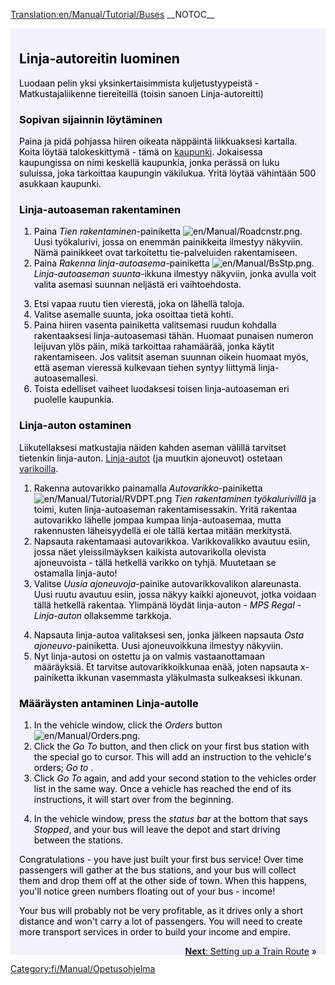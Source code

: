 [[Translation:en/Manual/Tutorial/Buses]]
{{en/Translation|origin= en/Manual/Tutorial/Buses
|from  = en
|to    = fi
|Percentage =50
}}
__NOTOC__
{{en/Tabs|5|2
|fi/Manual/Tutorial/Opetusohjelma|1. Aloittaminen<!--
-->|fi/Manual/Tutorial/Bussit|2. Linja-autot<!--
-->|fi/Manual/Tutorial/Junat|3. Junat<!--
-->|fi/Manual/Tutorial/Lentokoneet|4. Lentokoneet<!--
-->|fi/Manual/Tutorial/Yhteenveto|5. Yhteenveto}}
<div style="padding:.5em 1em 1em 1em; border-top:none; background-color:#f1f2fe; color:#000;">
{{fi/Manual/Tutorial/Tutorial}}
==Linja-autoreitin luominen==
Luodaan pelin yksi yksinkertaisimmista kuljetustyypeistä - Matkustajaliikenne tiereiteillä (toisin sanoen Linja-autoreitti)

===Sopivan sijainnin löytäminen===
Paina ja pidä pohjassa hiiren oikeata näppäintä liikkuaksesi kartalla. Koita löytää talokeskittymä - tämä on [[fi/Kaupungit|kaupunki]]. Jokaisessa kaupungissa on nimi keskellä kaupunkia, jonka perässä on luku suluissa, joka tarkoittaa kaupungin väkilukua. Yritä löytää vähintään 500 asukkaan kaupunki.
{{en/Phototable|[[File:fi/Manual/Opetusohjelma Bussit 1.png|400px|Kaupunki]]|Kaupunki|none}}

===Linja-autoaseman rakentaminen===
#Paina ''Tien rakentaminen''-painiketta [[File:en/Manual/Roadcnstr.png]]. Uusi työkalurivi, jossa on enemmän painikkeita ilmestyy näkyviin. Nämä painikkeet ovat tarkoitettu tie-palveluiden rakentamiseen.
#Paina ''Rakenna linja-autoasema''-painiketta [[File:en/Manual/BsStp.png]]. ''Linja-autoaseman suunta''-ikkuna ilmestyy näkyviin, jonka avulla voit valita asemasi suunnan neljästä eri vaihtoehdosta.
{{en/Phototable|[[File:fi/Manual/Opetusohjelma Bussit 2.png]]|Linja-autoaseman suunnan ja sijainnin valitseminen|none|6=:}}
<ol start="3">
<li>Etsi vapaa ruutu tien vierestä, joka on lähellä taloja.
<li>Valitse asemalle suunta, joka osoittaa tietä kohti. 
<li>Paina hiiren vasenta painiketta valitsemasi ruudun kohdalla rakentaaksesi linja-autoasemasi tähän. Huomaat punaisen numeron leijuvan ylös päin, mikä tarkoittaa rahamäärää, jonka käytit rakentamiseen. Jos valitsit aseman suunnan oikein huomaat myös, että aseman vieressä kulkevaan tiehen syntyy liittymä linja-autoasemallesi.
<li>Toista edelliset vaiheet luodaksesi toisen linja-autoaseman eri puolelle kaupunkia.
</ol>
{{en/Phototable|[[File:fi/Manual/Opetusohjelma Bussit 4.png|400px]]|Kahden linja-autoaseman rakentaminen|none|6=:}}

===Linja-auton ostaminen===
Liikutellaksesi matkustajia näiden kahden aseman välillä tarvitset tietenkin linja-auton. [[fi/Bussit|Linja-autot]] (ja muutkin ajoneuvot) ostetaan [[fi/Varikot|varikoilla]].
#Rakenna autovarikko painamalla ''Autovarikko''-painiketta [[File:en/Manual/Tutorial/RVDPT.png]] ''Tien rakentaminen työkalurivillä'' ja toimi, kuten linja-autoaseman rakentamisessakin. Yritä rakentaa autovarikko lähelle jompaa kumpaa linja-autoasemaa, mutta rakennusten läheisyydellä ei ole tällä kertaa mitään merkitystä.
#Napsauta rakentamaasi autovarikkoa. Varikkovalikko avautuu esiin, jossa näet yleissilmäyksen kaikista autovarikolla olevista ajoneuvoista - tällä hetkellä varikko on tyhjä. Muutetaan se ostamalla linja-auto!
#Valitse ''Uusia ajoneuvoja''-painike autovarikkovalikon alareunasta. Uusi ruutu avautuu esiin, jossa näkyy kaikki ajoneuvot, jotka voidaan tällä hetkellä rakentaa. Ylimpänä löydät linja-auton - ''MPS Regal - Linja-auton'' ollaksemme tarkkoja.
{{en/Phototable|[[File:fi/Manual/Opetusohjelma Bussit 5.png]]|Autovarikon sisällä...|none|6=:}}
<ol start="4">
<li>Napsauta linja-autoa valitaksesi sen, jonka jälkeen napsauta ''Osta ajoneuvo''-painiketta. Uusi ajoneuvoikkuna ilmestyy näkyviin.
<li>Nyt linja-autosi on ostettu ja on valmis vastaanottamaan määräyksiä. Et tarvitse autovarikkoikkunaa enää, joten napsauta x-painiketta ikkunan vasemmasta yläkulmasta sulkeaksesi ikkunan.
</ol>

===Määräysten antaminen Linja-autolle===
#In the vehicle window, click the ''Orders'' button [[File:en/Manual/Orders.png]]. 
#Click the ''Go To'' button, and then click on your first bus station with the special go to cursor. This will add an instruction to the vehicle's orders; ''Go to <station name>''. 
#Click ''Go To'' again, and add your second station to the vehicles order list in the same way. Once a vehicle has reached the end of its instructions, it will start over from the beginning.
{{en/Phototable|[[File:en/Manual/Tutorial bus 6.png]]|Giving orders.|none|6=:}}
<ol start="4">
<li>In the vehicle window, press the ''status bar'' at the bottom that says ''Stopped'', and your bus will leave the depot and start driving between the stations.
</ol>
{{en/Phototable|[[File:en/Manual/Tutorial bus 7.png]]|Your first bus is about to arrive at the bus station.|none|6=:}}
Congratulations - you have just built your first bus service! Over time passengers will gather at the bus stations, and your bus will collect them and drop them off at the other side of town. When this happens, you'll notice green numbers floating out of your bus - income!

Your bus will probably not be very profitable, as it drives only a short distance and won't carry a lot of passengers. You will need to create more transport services in order to build your income and empire.

<span style="float: right">[[en/Manual/Tutorial/Trains|'''Next''': Setting up a Train Route]] &raquo;</span>
</div>
[[Category:fi/Manual/Opetusohjelma]]